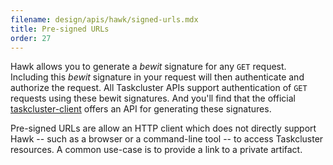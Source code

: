 ```yaml
---
filename: design/apis/hawk/signed-urls.mdx
title: Pre-signed URLs
order: 27
---
```


Hawk allows you to generate a _bewit_ signature for any `GET` request. Including
this _bewit_ signature in your request will then authenticate and authorize the
request. All Taskcluster APIs support authentication of `GET` requests using
these bewit signatures. And you'll find that the official
[taskcluster-client](https://github.com/taskcluster/taskcluster-client)
offers an API for generating these signatures.

Pre-signed URLs are allow an HTTP client which does not directly support Hawk
-- such as a browser or a command-line tool -- to access Taskcluster resources.
A common use-case is to provide a link to a private artifact.